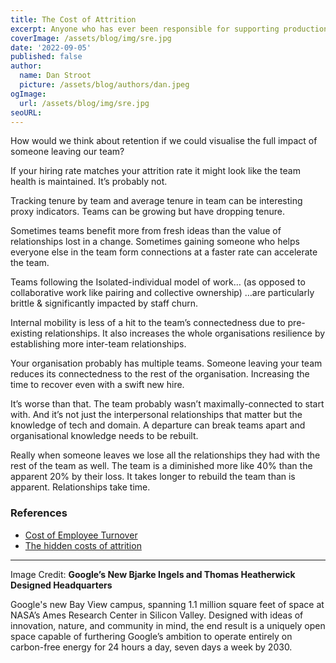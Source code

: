 ```yaml
---
title: The Cost of Attrition
excerpt: Anyone who has ever been responsible for supporting production systems learns some things along the way. For example...
coverImage: /assets/blog/img/sre.jpg
date: '2022-09-05'
published: false
author:
  name: Dan Stroot
  picture: /assets/blog/authors/dan.jpeg
ogImage:
  url: /assets/blog/img/sre.jpg
seoURL:
---
```


How would we think about retention if we could visualise the full impact of someone leaving our team?

If your hiring rate matches your attrition rate it might look like the team health is maintained. It’s probably not.

Tracking tenure by team and average tenure in team can be interesting proxy indicators. Teams can be growing but have dropping tenure.

Sometimes teams benefit more from fresh ideas than the value of relationships lost in a change. Sometimes gaining someone who helps everyone else in the team form connections at a faster rate can accelerate the team.

Teams following the Isolated-individual model of work… (as opposed to collaborative work like pairing and collective ownership) …are particularly brittle & significantly impacted by staff churn.

Internal mobility is less of a hit to the team’s connectedness due to pre-existing relationships. It also increases the whole organisations resilience by establishing more inter-team relationships.

Your organisation probably has multiple teams. Someone leaving your team reduces its connectedness to the rest of the organisation. Increasing the time to recover even with a swift new hire.

It’s worse than that. The team probably wasn’t maximally-connected to start with. And it’s not just the interpersonal relationships that matter but the knowledge of tech and domain. A departure can break teams apart and organisational knowledge needs to be rebuilt.

Really when someone leaves we lose all the relationships they had with the rest of the team as well. The team is a diminished more like 40% than the apparent 20% by their loss. It takes longer to rebuild the team than is apparent. Relationships take time.

### References

- [Cost of Employee Turnover](https://www.insperity.com/blog/cost-of-employee-turnover/)
- [The hidden costs of attrition](https://letsthink3d.com/blog/the-hidden-costs-of-attrition/)

---

Image Credit: **Google’s New Bjarke Ingels and Thomas Heatherwick Designed Headquarters**

<span className="text-sm">
  Google's new Bay View campus, spanning 1.1 million square feet of space at
  NASA’s Ames Research Center in Silicon Valley. Designed with ideas of
  innovation, nature, and community in mind, the end result is a uniquely open
  space capable of furthering Google’s ambition to operate entirely on
  carbon-free energy for 24 hours a day, seven days a week by 2030.
</span>
